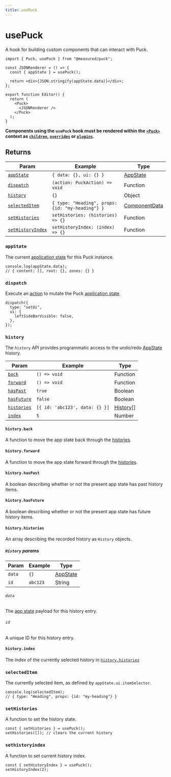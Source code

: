 ```yaml
---
title: usePuck
---
```


# usePuck

A hook for building custom components that can interact with Puck.

```tsx copy /usePuck/1 {4}
import { Puck, usePuck } from "@measured/puck";

const JSONRenderer = () => {
  const { appState } = usePuck();

  return <div>{JSON.stringify(appState.data)}</div>;
};

export function Editor() {
  return (
    <Puck>
      <JSONRenderer />
    </Puck>
  );
}
```

**Components using the `usePuck` hook must be rendered within the [`<Puck>`](/docs/api-reference/components/puck) context as [`children`](/docs/api-reference/components/puck#children), [`overrides`](/docs/api-reference/components/puck#overrides) or [`plugins`](/docs/api-reference/components/puck#plugins).**

## Returns

| Param                                 | Example                                          | Type                                                |
| ------------------------------------- | ------------------------------------------------ | --------------------------------------------------- |
| [`appState`](#appstate)               | `{ data: {}, ui: {} }`                           | [AppState](/docs/api-reference/app-state)           |
| [`dispatch`](#dispatch)               | `(action: PuckAction) => void`                   | Function                                            |
| [`history`](#history)                 | `{}`                                             | Object                                              |
| [`selectedItem`](#selecteditem)       | `{ type: "Heading", props: {id: "my-heading"} }` | [ComponentData](/docs/api-reference/data#content-1) |
| [`setHistories`](#sethistories)       | `setHistories: (histories) => {}`                | Function                                            |
| [`setHistoryIndex`](#sethistoryindex) | `setHistoryIndex: (index) => {}`                 | Function                                            |

### `appState`

The current [application state](/docs/api-reference/app-state) for this Puck instance.

```tsx
console.log(appState.data);
// { content: [], root: {}, zones: {} }
```

### `dispatch`

Execute an [action](/docs/api-reference/actions) to mutate the Puck [application state](/docs/api-reference/app-state).

```tsx
dispatch({
  type: "setUi",
  ui: {
    leftSideBarVisible: false,
  },
});
```

### `history`

The `history` API provides programmatic access to the undo/redo [AppState](/docs/api-reference/app-state) history.

| Param                            | Example                        | Type                           |
| -------------------------------- | ------------------------------ | ------------------------------ |
| [`back`](#historyback)           | `() => void`                   | Function                       |
| [`forward`](#historyforward)     | `() => void`                   | Function                       |
| [`hasPast`](#historyhaspast)     | `true`                         | Boolean                        |
| [`hasFuture`](#historyhasfuture) | `false`                        | Boolean                        |
| [`histories`](#historyhistories) | `[{ id: 'abc123', data: {} }]` | [History](#history-params)\[\] |
| [`index`](#historyindex)         | `5`                            | Number                         |

#### `history.back`

A function to move the app state back through the [histories](#historyhistories).

#### `history.forward`

A function to move the app state forward through the [histories](#historyhistories).

#### `history.hasPast`

A boolean describing whether or not the present app state has past history items.

#### `history.hasFuture`

A boolean describing whether or not the present app state has future history items.

#### `history.histories`

An array describing the recorded history as `History` objects.

##### `History` params

| Param  | Example  | Type                                      |
| ------ | -------- | ----------------------------------------- |
| `data` | `{}`     | [AppState](/docs/api-reference/app-state) |
| `id`   | `abc123` | String                                    |

###### `data`

The [app state](/docs/api-reference/app-state) payload for this history entry.

###### `id`

A unique ID for this history entry.

#### `history.index`

The index of the currently selected history in [`history.histories`](#historyhistories)

### `selectedItem`

The currently selected item, as defined by `appState.ui.itemSelector`.

```tsx
console.log(selectedItem);
// { type: "Heading", props: {id: "my-heading"} }
```

### `setHistories`

A function to set the history state.

```tsx
const { setHistories } = usePuck();
setHistories([]); // clears the current history
```

### `sethistoryindex`

A function to set current history index.

```tsx
const { setHistoryIndex } = usePuck();
setHistoryIndex(2);
```
